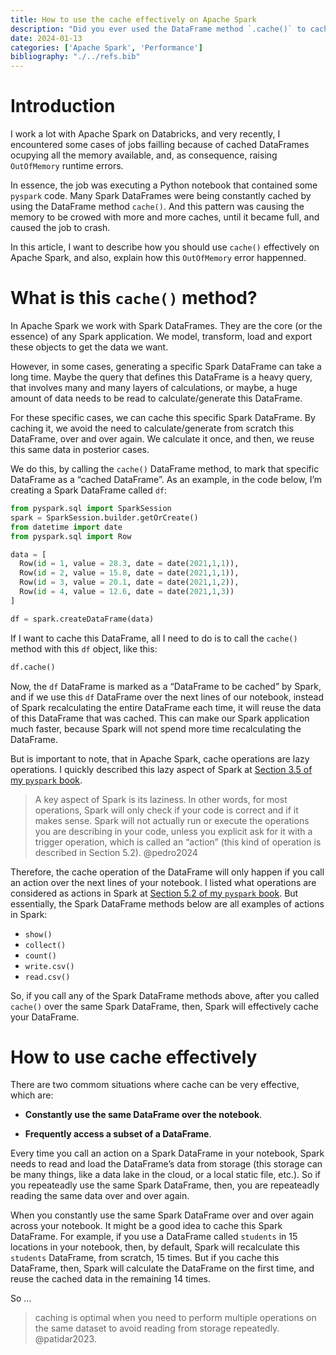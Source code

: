 ```yaml
---
title: How to use the cache effectively on Apache Spark
description: "Did you ever used the DataFrame method `.cache()` to cache your Spark DataFrame? In this post, I want to describe how you can use this method to get better performance."
date: 2024-01-13
categories: ['Apache Spark', 'Performance']
bibliography: "./../refs.bib"
---
```


# Introduction

I work a lot with Apache Spark on Databricks, and very recently,
I encountered some cases of jobs failling because of cached DataFrames
ocupying all the memory available, and, as consequence, raising `OutOfMemory` runtime errors.

In essence, the job was executing a Python notebook that contained some `pyspark` code.
Many Spark DataFrames were being constantly cached by using the DataFrame method `cache()`.
And this pattern was causing the memory to be crowed with more and more caches,
until it became full, and caused the job to crash.

In this article, I want to describe how you should use `cache()` effectively on Apache Spark,
and also, explain how this `OutOfMemory` error happenned.

# What is this `cache()` method?

In Apache Spark we work with Spark DataFrames. They are the core (or the essence) of any
Spark application. We model, transform, load and export these objects to get the data we
want.

However, in some cases, generating a specific Spark DataFrame can take a long time.
Maybe the query that defines this DataFrame is a heavy query, that involves many and many
layers of calculations, or maybe, a huge amount of
data needs to be read to calculate/generate this DataFrame.

For these specific cases, we can cache this specific Spark DataFrame. By caching it, we
avoid the need to calculate/generate from scratch this DataFrame, over and over again.
We calculate it once, and then, we reuse this same data in posterior cases.

We do this, by calling the `cache()` DataFrame method, to mark that specific DataFrame as
a "cached DataFrame". As an example, in the code below, I'm creating a Spark DataFrame
called `df`:

```python
from pyspark.sql import SparkSession
spark = SparkSession.builder.getOrCreate()
from datetime import date
from pyspark.sql import Row

data = [
  Row(id = 1, value = 28.3, date = date(2021,1,1)),
  Row(id = 2, value = 15.8, date = date(2021,1,1)),
  Row(id = 3, value = 20.1, date = date(2021,1,2)),
  Row(id = 4, value = 12.6, date = date(2021,1,3))
]

df = spark.createDataFrame(data)
```

If I want to cache this DataFrame, all I need to do is to call the `cache()` method with this `df` object, like this:

```python
df.cache()
```

Now, the `df` DataFrame is marked as a "DataFrame to be cached" by Spark, and if we use this `df` DataFrame over
the next lines of our notebook, instead of Spark recalculating the entire DataFrame each time,
it will reuse the data of this DataFrame that was cached. This can make our Spark application
much faster, because Spark will not spend more time recalculating the DataFrame.

But is important to note, that in Apache Spark, cache operations are lazy operations. I quickly described this
lazy aspect of Spark at [Section 3.5 of my `pyspark` book](https://pedropark99.github.io/Introd-pyspark/Chapters/04-dataframes.html#sec-viewing-a-dataframe).

> A key aspect of Spark is its laziness. In other words, for most operations, Spark will only check if your code is correct and if it makes sense. Spark will not actually run or execute the operations you are describing in your code, unless you explicit ask for it with a trigger operation, which is called an "action" (this kind of operation is described in Section 5.2). @pedro2024

Therefore, the cache operation of the DataFrame will only happen
if you call an action over the next lines of your notebook.
I listed what operations are considered as actions in Spark at [Section 5.2 of my `pyspark` book](https://pedropark99.github.io/Introd-pyspark/Chapters/05-transforming.html#sec-dataframe-actions).
But essentially, the Spark DataFrame methods below are all examples of actions in Spark:

- `show()`
- `collect()`
- `count()`
- `write.csv()`
- `read.csv()`

So, if you call any of the Spark DataFrame methods above, after you called `cache()` over the same Spark DataFrame,
then, Spark will effectively cache your DataFrame.

# How to use cache effectively

There are two commom situations where cache can be very effective, which are:

- **Constantly use the same DataFrame over the notebook**. 

- **Frequently access a subset of a DataFrame**.

Every time you call an action on a Spark DataFrame in your notebook, Spark needs to read and load the DataFrame's data from storage (this storage can be many things, like a data lake in the cloud, or a local static file, etc.). So if you repeateadly use the same Spark DataFrame, then, you are repeateadly reading the same data over and over again.

When you constantly use the same Spark DataFrame over and over again across your notebook. It might be a good idea to cache this Spark DataFrame. For example, if you use a DataFrame called `students` in 15 locations in your notebook, then, by default, Spark will recalculate this `students` DataFrame, from scratch, 15 times. But if you cache this DataFrame, then, Spark will calculate the DataFrame on the first time, and reuse the cached data in the remaining 14 times.

So ...

> caching is optimal when you need to perform multiple operations on the same dataset to avoid reading from storage repeatedly. @patidar2023.

